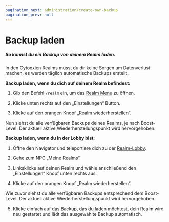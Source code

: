 ```yaml
---
pagination_next: administration/create-own-backup
pagination_prev: null
---
```


# Backup laden

##### So kannst du ein Backup von deinem Realm laden.

In den Cytooxien Realms musst du dir keine Sorgen um Datenverlust machen, es werden täglich automatische Backups erstellt.


**Backup laden, wenn du dich auf deinem Realm befindest:**

 1. Gib den Befehl `/realm` ein, um das [Realm Menu](../getting-started/settings) zu öffnen.

 2. Klicke unten rechts auf den „Einstellungen“ Button.

 3. Klicke auf den orangen Knopf „Realm wiederherstellen“.

Nun siehst du alle verfügbaren Backups deines Realms, je nach Boost-Level.
Der aktuell aktive Wiederherstellungspunkt wird hervorgehoben.

**Backup laden, wenn du in der Lobby bist:**

 1. Öffne den Navigator und teleportiere dich zu der [Realm-Lobby](../getting-started/realm-lobby).

 2. Gehe zum NPC „Meine Realms“.

 3. Linksklicke auf deinen Realm und wähle anschließend den „Einstellungen“ Knopf unten rechts aus.

 4. Klicke auf den orangen Knopf „Realm wiederherstellen“.

Wie zuvor siehst du alle verfügbaren Backups entsprechend dem Boost-Level.
Der aktuell aktive Wiederherstellungspunkt wird hervorgehoben.

 5. Klicke einfach auf das Backup, das du laden möchtest, dein Realm wird neu gestartet und lädt das ausgewählte Backup automatisch.